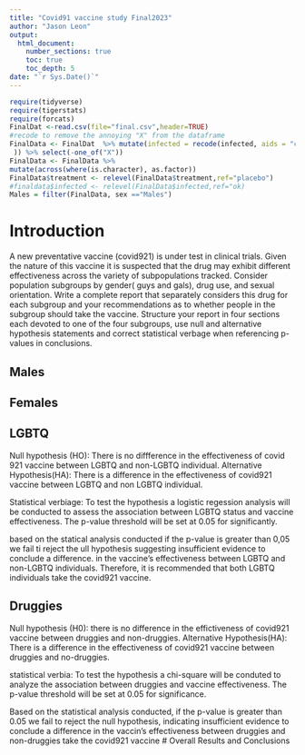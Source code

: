 ```yaml
---
title: "Covid91 vaccine study Final2023"
author: "Jason Leon"
output: 
  html_document:
    number_sections: true
    toc: true
    toc_depth: 5
date: "`r Sys.Date()`" 
---
```


```r
require(tidyverse)
require(tigerstats)
require(forcats)
FinalDat <-read.csv(file="final.csv",header=TRUE)
#recode to remove the annoying "X" from the dataframe
FinalData <- FinalDat  %>% mutate(infected = recode(infected, aids = "covid", none = "ok"
 )) %>% select(-one_of("X"))
FinalData <- FinalData %>%
mutate(across(where(is.character), as.factor))
FinalData$treatment <- relevel(FinalData$treatment,ref="placebo")
#finaldata$infected <- relevel(FinalData$infected,ref="ok)
Males = filter(FinalData, sex =="Males")
```

# Introduction

A new  preventative vaccine (covid921) is under test in clinical trials. Given the nature of this vaccine it is suspected that the drug may exhibit different effectiveness across the variety of subpopulations tracked. Consider population subgroups by gender( guys and gals), drug use, and sexual orientation. Write a complete report that separately considers this drug for each subgroup and your recommendations as to whether people in the subgroup should take the vaccine. Structure your report in four sections each devoted to one of the four subgroups, use null and alternative hypothesis statements and correct statistical verbage when referencing p-values in conclusions.

## Males


## Females


## LGBTQ
Null hypothesis (HO): There is no diffference in the effectiveness of covid 921 vaccine between LGBTQ and non-LGBTQ individual. Alternative Hypothesis(HA): There is a difference in the effectiveness of covid921 vaccine between LGBTQ and non LGBTQ individual.

Statistical verbiage: To test the hypothesis a logistic regession analysis will be conducted to assess the association between LGBTQ status and vaccine effectiveness. The p-value threshold will be set at 0.05 for significantly.

based on the statical analysis conducted if the p-value is greater than 0,05 we fail ti reject the ull hypothesis suggesting insufficient evidence to conclude a difference. in the vaccine's effectiveness between LGBTQ and non-LGBTQ individuals. Therefore, it is recommended that both LGBTQ individuals take the covid921 vaccine.


## Druggies
Null hypothesis (H0): there is no difference in the effictiveness of covid921 vaccine between druggies and non-druggies. Alternative Hypothesis(HA): There is a difference in the effectiveness of covid921 vaccine between druggies and no-druggies.

statistical verbia: To test the hypothesis a chi-square will be conduted to analyze the association between druggies and vaccine effectiveness. The p-value threshold will be set at 0.05 for significance.

Based on the statistical analysis conducted, if the p-value is greater than 0.05 we fail to reject the null hypothesis, indicating insufficient evidence to conclude a difference in the vaccin's effectiveness between druggies and non-druggies take the covid921 vaccine
# Overall Results and Conclusions

